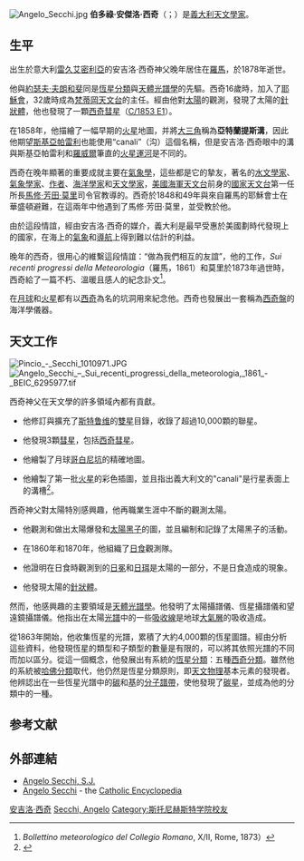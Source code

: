 [[File:Angelo_Secchi.jpg|right]]
'''伯多祿·安傑洛·西奇'''（{{lang-it|Pietro Angelo Secchi}}；{{bd|1818年|6月29日|1878年|2月26日|catIdx=X西}}）是[[義大利|義大利]][[天文學家|天文學家]]。

== 生平 ==
出生於意大利[[雷久艾密利亞|雷久艾密利亞]]的安吉洛·西奇神父晚年居住在[[羅馬|羅馬]]，於1878年逝世。

他與[[約瑟夫·夫朗和斐|約瑟夫·夫朗和斐]]同是[[恆星分類|恆星分類]]與[[天體光譜學|天體光譜學]]的先驅。西奇16歲時，加入了[[耶穌會|耶穌會]]，32歲時成為[[梵蒂岡天文台|梵蒂岡天文台]]的主任。經由他對[[太陽|太陽]]的觀測，發現了太陽的[[針狀體|針狀體]]，他也發現了一顆[[西奇彗星|西奇彗星]]（[[C/1853_E1|C/1853 E1]]）。

在1858年，他描繪了一幅早期的[[火星|火星]]地圖，并將[[大瑟提斯高原|大三角]]稱為'''亞特蘭提斯溝'''，因此他期望[[喬凡尼·斯基亞帕雷利|斯基亞帕雷利]]也能使用“canali”（沟）這個名稱，但是安吉洛·西奇眼中的溝與斯基亞帕雷利和[[帕西瓦尔·罗威尔|羅威爾]]筆直的[[火星運河|火星運河]]是不同的。

西奇在晚年顯著的重要成就主要在[[氣象學|氣象學]]，這些都是它的摯友，著名的[[水文學家|水文學家]]、[[氣象學家|氣象學家]]、[[作者|作者]]、[[海洋學家|海洋學家]]和[[天文學家|天文學家]]，[[美國海軍天文台|美國海軍天文台]]前身的[[國家天文台|國家天文台]]第一任所長[[馬修·芳田·莫里|馬修·芳田·莫里]]司令官教導的。西奇於1848和49年與來自羅馬的耶穌會士在華盛頓避難，在這兩年中他遇到了馬修·芳田·莫里，並受教於他。

由於這段情誼，經由安吉洛·西奇的媒介，義大利是最早受惠於美國劃時代發現上的國家，在海上的[[氣象|氣象]]和[[導航|導航]]上得到難以估計的利益。

晚年的西奇，很用心的維繫這段情誼：“做為我們相互的友誼”，他的工作，''Sui recenti progressi della Meteorologia''（羅馬，1861）和莫里於1873年過世時，西奇給了一篇不朽、溫暖且感人的紀念訃文<ref> ''Bollettino meteorologico del Collegio Romano'', X/II, Rome, 1873）</ref>。

在[[月球|月球]]和[[火星|火星]]都有以[[西奇坑（月球）|西奇]]為名的坑洞用來紀念他。西奇也發展出一套稱為[[西奇盤|西奇盤]]的海洋學儀器。

== 天文工作 ==
[[File:Pincio_-_Secchi_1010971.JPG|thumb]]
[[File:Angelo_Secchi_–_Sui_recenti_progressi_della_meteorologia,_1861_-_BEIC_6295977.tif|thumb]]

西奇神父在天文學的許多領域內都有貢獻。

* 他修訂與擴充了[[瓦西里·雅可夫列維奇·斯特魯維|斯特鲁维]]的[[雙星|雙星]]目錄，收錄了超過10,000顆的聯星。

* 他發現3顆[[彗星|彗星]]，包括[[C/1853_E1|西奇彗星]]。

* 他繪製了月球[[哥白尼環形山|哥白尼坑]]的精確地圖。

* 他繪製了第一批[[火星|火星]]的彩色插圖，並且指出義大利文的"canali"是行星表面上的溝槽<ref>{{cite book
 | first=Michael E. | last=Bakich | year=2000
 | title=The Cambridge planetary handbook | page=198
 | publisher=Cambridge University Press
 | isbn=0521632803 }}</ref>。

西奇神父對太陽特別感興趣，他再職業生涯中不斷的觀測太陽。

* 他觀測和做出太陽爆發和[[太陽黑子|太陽黑子]]的圖，並且編制和記錄了太陽黑子的活動。

* 在1860年和1870年，他組織了[[日食|日食]]觀測隊。

*他證明在日食時觀測到的[[日冕|日冕]]和[[日珥|日珥]]是太陽的一部分，不是日食造成的現象。

*他發現太陽的[[針狀體|針狀體]]。

然而，他感興趣的主要領域是[[恆星光譜|天體光譜學]]。他發明了太陽攝譜儀、恆星攝譜儀和望遠鏡攝譜儀。他指出在太陽[[光譜|光譜]]中的一些[[譜線|吸收線]]是地球[[地球大氣層|大氣層]]的吸收造成。

從1863年開始，他收集恆星的光譜，累積了大約4,000顆的恆星圖譜。經由分析這些資料，他發現恆星的類型和子類型的數量是有限的，可以將其依照光譜的不同而加以區分。從這一個概念，他發展出有系統的[[恆星分類|恆星分類]]：五種[[恆星光譜#西奇分類|西奇分類]]。雖然他的系統被[[恆星光譜#哈佛光譜分類|哈佛分類]]取代，他仍然是恆星分類原則，即[[天文物理|天文物理]]基本元素的發現者。他辨認出在一些恆星光譜中的[[碳|碳]]和[[官能團|基]]的[[發射光譜|分子譜帶]]，使他發現了[[碳星|碳星]]，並成為他的分類中的一種。

== 参考文献 ==
<references />

== 外部連結 ==
* [https://web.archive.org/web/20110721210124/http://www.faculty.fairfield.edu/jmac/sj/scientists/secchi.htm Angelo Secchi, S.J.]
* [http://www.newadvent.org/cathen/13669a.htm Angelo Secchi]{{Wayback|url=http://www.newadvent.org/cathen/13669a.htm |date=20200927181907 }} - the [[Catholic_Encyclopedia|Catholic Encyclopedia]]

{{Authority control}}
[[Category:耶穌會會士|安吉洛·西奇]]
[[Category:意大利天文学家|Secchi, Angelo]]
[[Category:斯托尼赫斯特学院校友|Category:斯托尼赫斯特学院校友]]